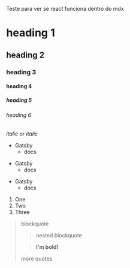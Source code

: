 <Message>Teste para ver se react funciona dentro do mdx</Message>

# heading 1
## heading 2
### heading 3
#### heading 4
##### heading 5
###### heading 6

<Divider />

*italic* or _italic_

<Divider />

* Gatsby
  * docs
- Gatsby
  - docs
+ Gatsby
  + docs

<Divider />

1. One
1. Two
1. Three

<Divider />

> blockquote
>
> > nested blockquote
>
> > **I'm bold!**
>
> more quotes